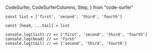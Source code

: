   CodeSurfer,
  CodeSurferColumns,
  Step,
} from "code-surfer"

<CodeSurfer>

```tsx showNumbers title="Destructuring Arrays"
const list = ['first', 'second', 'third', 'fourth']

const [head, ...tail] = list

console.log(list) // => ['first', 'second', 'third', 'fourth']
console.log(head) // => 'first'
console.log(tail) // => ['second', 'third', 'fourth']
```

```diff 1 title="Destructuring Arrays"

```

```diff 3 title="Destructuring Arrays"

```

```diff 3[14:20] title="Destructuring Arrays"

```

```diff 5 title="Destructuring Arrays"

```

```diff 6 title="Destructuring Arrays"

```

```diff 7 title="Destructuring Arrays"

```

</CodeSurfer>
